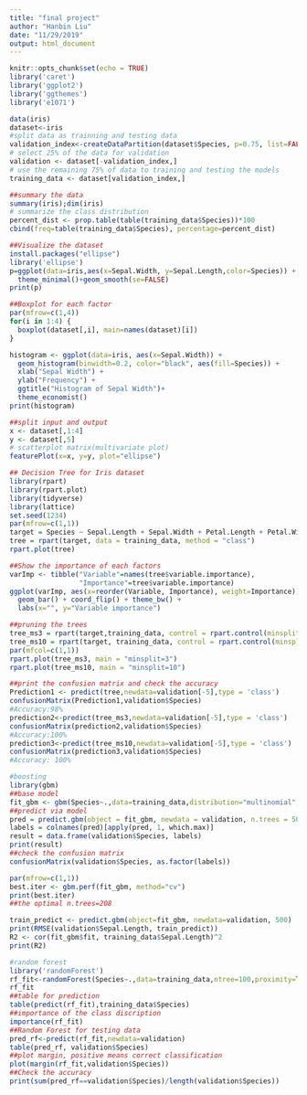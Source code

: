 ```yaml
---
title: "final project"
author: "Hanbin Liu"
date: "11/29/2019"
output: html_document
---
```


```r
knitr::opts_chunk$set(echo = TRUE)
library('caret')
library('ggplot2')
library('ggthemes')
library('e1071')
```


```r
data(iris)
dataset<-iris
#split data as trainning and testing data
validation_index<-createDataPartition(dataset$Species, p=0.75, list=FALSE)
# select 25% of the data for validation
validation <- dataset[-validation_index,]
# use the remaining 75% of data to training and testing the models
training_data <- dataset[validation_index,]
```


```r
##summary the data
summary(iris);dim(iris)
# summarize the class distribution
percent_dist <- prop.table(table(training_data$Species))*100
cbind(freq=table(training_data$Species), percentage=percent_dist)
```

```r
##Visualize the dataset
install.packages("ellipse")
library('ellipse')
p=ggplot(data=iris,aes(x=Sepal.Width, y=Sepal.Length,color=Species)) + geom_point()+
  theme_minimal()+geom_smooth(se=FALSE)
print(p)

##Boxplot for each factor
par(mfrow=c(1,4))
for(i in 1:4) {
  boxplot(dataset[,i], main=names(dataset)[i])
}

histogram <- ggplot(data=iris, aes(x=Sepal.Width)) +
  geom_histogram(binwidth=0.2, color="black", aes(fill=Species)) + 
  xlab("Sepal Width") +  
  ylab("Frequency") + 
  ggtitle("Histogram of Sepal Width")+
  theme_economist()
print(histogram)

##split input and output
x <- dataset[,1:4]
y <- dataset[,5]
# scatterplot matrix(multivariate plot)
featurePlot(x=x, y=y, plot="ellipse")
```


```r
## Decision Tree for Iris dataset
library(rpart)
library(rpart.plot)
library(tidyverse)
library(lattice)
set.seed(1234)
par(mfrow=c(1,1))
target = Species ~ Sepal.Length + Sepal.Width + Petal.Length + Petal.Width
tree = rpart(target, data = training_data, method = "class")
rpart.plot(tree)

##Show the importance of each factors 
varImp <- tibble("Variable"=names(tree$variable.importance),
                 "Importance"=tree$variable.importance)
ggplot(varImp, aes(x=reorder(Variable, Importance), weight=Importance)) +
  geom_bar() + coord_flip() + theme_bw() + 
  labs(x="", y="Variable importance")
```


```r
##pruning the trees
tree_ms3 = rpart(target,training_data, control = rpart.control(minsplit = 3))
tree_ms10 = rpart(target, training_data, control = rpart.control(minsplit =10 ))
par(mfcol=c(1,1))
rpart.plot(tree_ms3, main = "minsplit=3")
rpart.plot(tree_ms10, main = "minsplit=10")

##print the confusion matrix and check the accuracy
Prediction1 <- predict(tree,newdata=validation[-5],type = 'class')
confusionMatrix(Prediction1,validation$Species)
#Accuracy:98%
prediction2<-predict(tree_ms3,newdata=validation[-5],type = 'class')
confusionMatrix(prediction2,validation$Species)
#Accuracy:100%
prediction3<-predict(tree_ms10,newdata=validation[-5],type = 'class')
confusionMatrix(prediction3,validation$Species)
#Accuracy: 100%
```


```r
#boosting
library(gbm)
##base model
fit_gbm <- gbm(Species~.,data=training_data,distribution="multinomial",n.trees=500,interaction.depth=5,n.minobsinnode=10, shrinkage=0.01, bag.fraction=0.75, cv.folds=10, verbose=FALSE)
##predict via model
pred = predict.gbm(object = fit_gbm, newdata = validation, n.trees = 500,type = "response")
labels = colnames(pred)[apply(pred, 1, which.max)]
result = data.frame(validation$Species, labels)
print(result)
##check the confusion matrix
confusionMatrix(validation$Species, as.factor(labels))

par(mfrow=c(1,1))
best.iter <- gbm.perf(fit_gbm, method="cv")
print(best.iter)
##the optimal n.trees=208

train_predict <- predict.gbm(object=fit_gbm, newdata=validation, 500)
print(RMSE(validation$Sepal.Length, train_predict))
R2 <- cor(fit_gbm$fit, training_data$Sepal.Length)^2
print(R2)
```


```r
#random forest
library('randomForest')
rf_fit<-randomForest(Species~.,data=training_data,ntree=100,proximity=TRUE)
rf_fit
##table for prediction
table(predict(rf_fit),training_data$Species)
##importance of the class discription
importance(rf_fit)
##Random Forest for testing data
pred_rf<-predict(rf_fit,newdata=validation)
table(pred_rf, validation$Species)
##plot margin, positive means correct classification
plot(margin(rf_fit,validation$Species))
##Check the accuracy
print(sum(pred_rf==validation$Species)/length(validation$Species))
```

